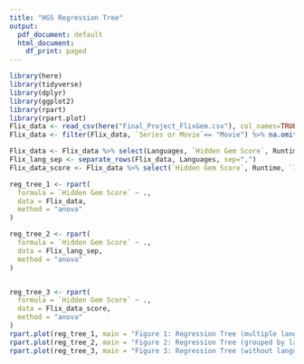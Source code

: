 ---
title: "HGS Regression Tree"
output:
  pdf_document: default
  html_document:
    df_print: paged
---

```{r setup, include=FALSE}
library(here)
library(tidyverse)
library(dplyr)
library(ggplot2)
library(rpart)
library(rpart.plot)
Flix_data <- read_csv(here("Final_Project_FlixGem.csv"), col_names=TRUE)
Flix_data <- filter(Flix_data, `Series or Movie`== "Movie") %>% na.omit() %>% mutate(Runtime= fct_relevel(Runtime, c("< 30 minutes", "1-2 hour", "> 2 hrs")))
```

```{r HGS Regression Tree}
Flix_data <- Flix_data %>% select(Languages, `Hidden Gem Score`, Runtime, `IMDb Score`,`Metacritic Score`,  `Rotten Tomatoes Score`)
Flix_lang_sep <- separate_rows(Flix_data, Languages, sep=",")
Flix_data_score <- Flix_data %>% select(`Hidden Gem Score`, Runtime, `IMDb Score`,`Metacritic Score`,  `Rotten Tomatoes Score`)

reg_tree_1 <- rpart(
  formula = `Hidden Gem Score` ~ .,
  data = Flix_data,
  method = "anova"
)

reg_tree_2 <- rpart(
  formula = `Hidden Gem Score` ~ .,
  data = Flix_lang_sep,
  method = "anova"
)


reg_tree_3 <- rpart(
  formula = `Hidden Gem Score` ~ .,
  data = Flix_data_score,
  method = "anova"
)
rpart.plot(reg_tree_1, main = "Figure 1: Regression Tree (multiple lang per movie)")
rpart.plot(reg_tree_2, main = "Figure 2: Regression Tree (grouped by languages)")
rpart.plot(reg_tree_3, main = "Figure 3: Regression Tree (without languages)")
```
